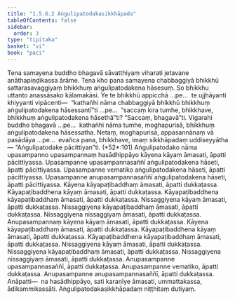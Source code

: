 ```yaml
---
title: "1.5.6.2 Aṅgulipatodakasikkhāpada"
tableOfContents: false
sidebar:
  order: 3
type: "tipitaka"
basket: "vi"
book: "paci"
---
```



<DynamicBreadcrumb />

<Division number="330" book="paci" bookNo="2" page="147">

<Paragraph number="1030" book="paci">
Tena samayena buddho bhagavā sāvatthiyaṃ viharati jetavane anāthapiṇḍikassa ārāme. Tena kho pana samayena chabbaggiyā bhikkhū sattarasavaggiyaṃ bhikkhuṃ aṅgulipatodakena hāsesuṃ. So bhikkhu uttanto anassāsako kālamakāsi.
</Paragraph>

<Paragraph number="1031" book="paci">
Ye te bhikkhū appicchā …pe…  te ujjhāyanti khiyyanti vipācenti—  “kathañhi nāma chabbaggiyā bhikkhū bhikkhuṃ aṅgulipatodakena hāsessantī”ti …pe…  “saccaṃ kira tumhe, bhikkhave, bhikkhuṃ aṅgulipatodakena hāsethā”ti? “Saccaṃ, bhagavā”ti. Vigarahi buddho bhagavā …pe…  kathañhi nāma tumhe, moghapurisā, bhikkhuṃ aṅgulipatodakena hāsessatha. Netaṃ, moghapurisā, appasannānaṃ vā pasādāya …pe…  evañca pana, bhikkhave, imaṃ sikkhāpadaṃ uddiseyyātha—
</Paragraph>

</Division>
<Division number="331" book="paci" bookNo="2" page="147">

<Paragraph number="1032" book="paci">
<Emphasis>“Aṅgulipatodake pācittiyan”</Emphasis>ti. (*52*:<Emphasis>101</Emphasis>)
</Paragraph>

</Division>
<Division number="332" book="paci" bookNo="2" page="147">

<Paragraph number="1033" book="paci">
<Emphasis>Aṅgulipatodako</Emphasis> nāma upasampanno upasampannaṃ hasādhippāyo kāyena kāyaṃ āmasati, āpatti pācittiyassa. Upasampanne upasampannasaññī aṅgulipatodakena hāseti, āpatti pācittiyassa. Upasampanne vematiko aṅgulipatodakena hāseti, āpatti pācittiyassa. Upasampanne anupasampannasaññī aṅgulipatodakena hāseti, āpatti pācittiyassa.
</Paragraph>

<Paragraph number="1034" book="paci">
Kāyena kāyapaṭibaddhaṃ āmasati, āpatti dukkaṭassa. Kāyapaṭibaddhena kāyaṃ āmasati, āpatti dukkaṭassa. Kāyapaṭibaddhena kāyapaṭibaddhaṃ āmasati, āpatti dukkaṭassa. Nissaggiyena kāyaṃ āmasati, āpatti dukkaṭassa. Nissaggiyena kāyapaṭibaddhaṃ āmasati, āpatti dukkaṭassa. Nissaggiyena nissaggiyaṃ āmasati, āpatti dukkaṭassa.
</Paragraph>

</Division>
<Division number="333" book="paci" bookNo="2" page="147">

<Paragraph number="1035" book="paci">
Anupasampannaṃ kāyena kāyaṃ āmasati, āpatti dukkaṭassa. Kāyena kāyapaṭibaddhaṃ āmasati, āpatti dukkaṭassa. Kāyapaṭibaddhena kāyaṃ āmasati, āpatti dukkaṭassa. Kāyapaṭibaddhena kāyapaṭibaddhaṃ āmasati, āpatti dukkaṭassa. Nissaggiyena kāyaṃ āmasati, āpatti dukkaṭassa. Nissaggiyena kāyapaṭibaddhaṃ āmasati, āpatti dukkaṭassa. Nissaggiyena nissaggiyaṃ āmasati, āpatti dukkaṭassa. Anupasampanne upasampannasaññī, āpatti dukkaṭassa. Anupasampanne vematiko, āpatti dukkaṭassa. Anupasampanne anupasampannasaññī, āpatti dukkaṭassa.
</Paragraph>

</Division>
<Division number="334" book="paci" bookNo="2" page="148">

<Paragraph number="1036" book="paci">
Anāpatti—  na hasādhippāyo, sati karaṇīye āmasati, ummattakassa, ādikammikassāti.

</Paragraph>
</Division>

<Paragraph number="1037" type="center" book="paci">
Aṅgulipatodakasikkhāpadaṃ niṭṭhitaṃ dutiyaṃ.
</Paragraph>